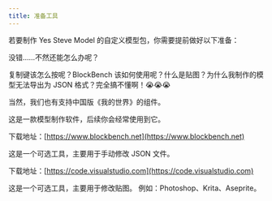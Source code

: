 ```yaml
---
title: 准备工具
---
```



若要制作 Yes Steve Model 的自定义模型包，你需要提前做好以下准备：

<CardGrid>

<Card title="一台电脑">

没错……不然还能怎么办呢？

</Card>

<Card title="相关基础知识">

复制键该怎么按呢？BlockBench 该如何使用呢？什么是贴图？为什么我制作的模型无法导出为 JSON 格式？完全搞不懂啊！😭😭😭

</Card>

<Card title="Java 版 Minecraft">

当然，我们也有支持中国版《我的世界》的组件。

</Card>

<Card title="BlockBench">

这是一款模型制作软件，后续你会经常使用到它。

下载地址：[https://www.blockbench.net](https://www.blockbench.net)

</Card>

<Card title="VSCode">

这是一个可选工具，主要用于手动修改 JSON 文件。

下载地址：[https://code.visualstudio.com](https://code.visualstudio.com)

</Card>

<Card title="任意支持透明贴图的图片编辑器">

这是一个可选工具，主要用于修改贴图。 例如：Photoshop、Krita、Aseprite。

</Card>

</CardGrid>
